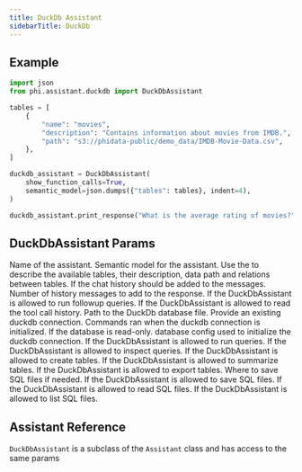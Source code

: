```yaml
---
title: DuckDb Assistant
sidebarTitle: DuckDb
---
```


## Example

```python duckdb_assistant.py
import json
from phi.assistant.duckdb import DuckDbAssistant

tables = [
    {
        "name": "movies",
        "description": "Contains information about movies from IMDB.",
        "path": "s3://phidata-public/demo_data/IMDB-Movie-Data.csv",
    },
]

duckdb_assistant = DuckDbAssistant(
    show_function_calls=True,
    semantic_model=json.dumps({"tables": tables}, indent=4),
)

duckdb_assistant.print_response("What is the average rating of movies?")
```

## DuckDbAssistant Params

<ResponseField name="name" type="str" default="DuckDbAssistant">
  Name of the assistant.
</ResponseField>
<ResponseField name="semantic_model" type="str" default="None">
  Semantic model for the assistant. Use the to describe the available tables, their
  description, data path and relations between tables.
</ResponseField>
<ResponseField name="add_chat_history_to_messages" type="bool" default="True">
  If the chat history should be added to the messages.
</ResponseField>
<ResponseField name="num_history_messages" type="int" default="6">
  Number of history messages to add to the response.
</ResponseField>
<ResponseField name="followups" type="bool" default="False">
  If the DuckDbAssistant is allowed to run followup queries.
</ResponseField>
<ResponseField name="read_tool_call_history" type="bool" default="True">
  If the DuckDbAssistant is allowed to read the tool call history.
</ResponseField>
<ResponseField name="db_path" type="str" default="None">
  Path to the DuckDb database file.
</ResponseField>
<ResponseField name="connection" type="DuckDBPyConnection" default="None">
  Provide an existing duckdb connection.
</ResponseField>
<ResponseField name="init_commands" type="List[str]" default="None">
  Commands ran when the duckdb connection is initialized.
</ResponseField>
<ResponseField name="read_only" type="bool" default="False">
  If the database is read-only.
</ResponseField>
<ResponseField name="config" type="dict" default="None">
  database config used to initialize the duckdb connection.
</ResponseField>
<ResponseField name="run_queries" type="bool" default="True">
  If the DuckDbAssistant is allowed to run queries.
</ResponseField>
<ResponseField name="inspect_queries" type="bool" default="True">
  If the DuckDbAssistant is allowed to inspect queries.
</ResponseField>
<ResponseField name="create_tables" type="bool" default="True">
  If the DuckDbAssistant is allowed to create tables.
</ResponseField>
<ResponseField name="summarize_tables" type="bool" default="True">
  If the DuckDbAssistant is allowed to summarize tables.
</ResponseField>
<ResponseField name="export_tables" type="bool" default="True">
  If the DuckDbAssistant is allowed to export tables.
</ResponseField>
<ResponseField name="base_dir" type="Path" default=".">
  Where to save SQL files if needed.
</ResponseField>
<ResponseField name="save_files" type="bool" default="True">
  If the DuckDbAssistant is allowed to save SQL files.
</ResponseField>
<ResponseField name="read_files" type="bool" default="False">
  If the DuckDbAssistant is allowed to read SQL files.
</ResponseField>
<ResponseField name="list_files" type="bool" default="False">
  If the DuckDbAssistant is allowed to list SQL files.
</ResponseField>

## Assistant Reference

`DuckDbAssistant` is a subclass of the `Assistant` class and has access to the same params

<Snippet file="assistant-reference.mdx" />